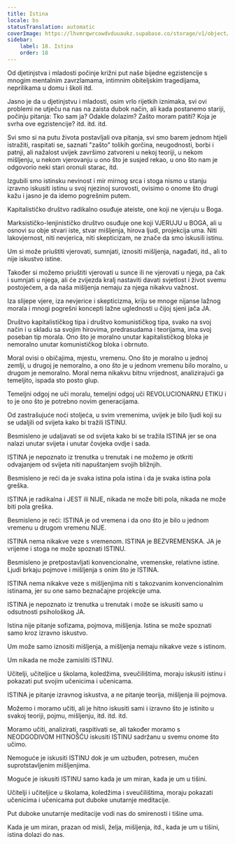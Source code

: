 ```yaml
---
title: Istina
locale: bs
statusTranslation: automatic
coverImage: https://lhvmrqwrcowdvduuaukz.supabase.co/storage/v1/object/public/strapi-uploads/small_cover-educacion-fundamental.webp-2d51a7828a2b1309555be27f7e2a61a0.webp
sidebar:
    label: 18. Istina
    order: 18
---
```

Od djetinjstva i mladosti počinje križni put naše bijedne egzistencije s mnogim mentalnim zavrzlamama, intimnim obiteljskim tragedijama, neprilikama u domu i školi itd.

Jasno je da u djetinjstvu i mladosti, osim vrlo rijetkih iznimaka, svi ovi problemi ne utječu na nas na zaista dubok način, ali kada postanemo stariji, počinju pitanja: Tko sam ja? Odakle dolazim? Zašto moram patiti? Koja je svrha ove egzistencije? itd. itd. itd.

Svi smo si na putu života postavljali ova pitanja, svi smo barem jednom htjeli istražiti, raspitati se, saznati "zašto" tolikih gorčina, neugodnosti, borbi i patnji, ali nažalost uvijek završimo zatvoreni u nekoj teoriji, u nekom mišljenju, u nekom vjerovanju u ono što je susjed rekao, u ono što nam je odgovorio neki stari oronuli starac, itd.

Izgubili smo istinsku nevinost i mir mirnog srca i stoga nismo u stanju izravno iskusiti istinu u svoj njezinoj surovosti, ovisimo o onome što drugi kažu i jasno je da idemo pogrešnim putem.

Kapitalističko društvo radikalno osuđuje ateiste, one koji ne vjeruju u Boga.

Marksističko-lenjinističko društvo osuđuje one koji VJERUJU u BOGA, ali u osnovi su obje stvari iste, stvar mišljenja, hirova ljudi, projekcija uma. Niti lakovjernost, niti nevjerica, niti skepticizam, ne znače da smo iskusili istinu.

Um si može priuštiti vjerovati, sumnjati, iznositi mišljenja, nagađati, itd., ali to nije iskustvo istine.

Također si možemo priuštiti vjerovati u sunce ili ne vjerovati u njega, pa čak i sumnjati u njega, ali će zvijezda kralj nastaviti davati svjetlost i život svemu postojećem, a da naša mišljenja nemaju za njega nikakvu važnost.

Iza slijepe vjere, iza nevjerice i skepticizma, kriju se mnoge nijanse lažnog morala i mnogi pogrešni koncepti lažne uglednosti u čijoj sjeni jača JA.

Društvo kapitalističkog tipa i društvo komunističkog tipa, svako na svoj način i u skladu sa svojim hirovima, predrasudama i teorijama, ima svoj poseban tip morala. Ono što je moralno unutar kapitalističkog bloka je nemoralno unutar komunističkog bloka i obrnuto.

Moral ovisi o običajima, mjestu, vremenu. Ono što je moralno u jednoj zemlji, u drugoj je nemoralno, a ono što je u jednom vremenu bilo moralno, u drugom je nemoralno. Moral nema nikakvu bitnu vrijednost, analizirajući ga temeljito, ispada sto posto glup.

Temeljni odgoj ne uči moralu, temeljni odgoj uči REVOLUCIONARNU ETIKU i to je ono što je potrebno novim generacijama.

Od zastrašujuće noći stoljeća, u svim vremenima, uvijek je bilo ljudi koji su se udaljili od svijeta kako bi tražili ISTINU.

Besmisleno je udaljavati se od svijeta kako bi se tražila ISTINA jer se ona nalazi unutar svijeta i unutar čovjeka ovdje i sada.

ISTINA je nepoznato iz trenutka u trenutak i ne možemo je otkriti odvajanjem od svijeta niti napuštanjem svojih bližnjih.

Besmisleno je reći da je svaka istina pola istina i da je svaka istina pola greška.

ISTINA je radikalna i JEST ili NIJE, nikada ne može biti pola, nikada ne može biti pola greška.

Besmisleno je reći: ISTINA je od vremena i da ono što je bilo u jednom vremenu u drugom vremenu NIJE.

ISTINA nema nikakve veze s vremenom. ISTINA je BEZVREMENSKA. JA je vrijeme i stoga ne može spoznati ISTINU.

Besmisleno je pretpostavljati konvencionalne, vremenske, relativne istine. Ljudi brkaju pojmove i mišljenja s onim što je ISTINA.

ISTINA nema nikakve veze s mišljenjima niti s takozvanim konvencionalnim istinama, jer su one samo beznačajne projekcije uma.

ISTINA je nepoznato iz trenutka u trenutak i može se iskusiti samo u odsutnosti psihološkog JA.

Istina nije pitanje sofizama, pojmova, mišljenja. Istina se može spoznati samo kroz izravno iskustvo.

Um može samo iznositi mišljenja, a mišljenja nemaju nikakve veze s istinom.

Um nikada ne može zamisliti ISTINU.

Učitelji, učiteljice u školama, koledžima, sveučilištima, moraju iskusiti istinu i pokazati put svojim učenicima i učenicama.

ISTINA je pitanje izravnog iskustva, a ne pitanje teorija, mišljenja ili pojmova.

Možemo i moramo učiti, ali je hitno iskusiti sami i izravno što je istinito u svakoj teoriji, pojmu, mišljenju, itd. itd. itd.

Moramo učiti, analizirati, raspitivati se, ali također moramo s NEODGODIVOM HITNOŠĆU iskusiti ISTINU sadržanu u svemu onome što učimo.

Nemoguće je iskusiti ISTINU dok je um uzbuđen, potresen, mučen suprotstavljenim mišljenjima.

Moguće je iskusiti ISTINU samo kada je um miran, kada je um u tišini.

Učitelji i učiteljice u školama, koledžima i sveučilištima, moraju pokazati učenicima i učenicama put duboke unutarnje meditacije.

Put duboke unutarnje meditacije vodi nas do smirenosti i tišine uma.

Kada je um miran, prazan od misli, želja, mišljenja, itd., kada je um u tišini, istina dolazi do nas.

